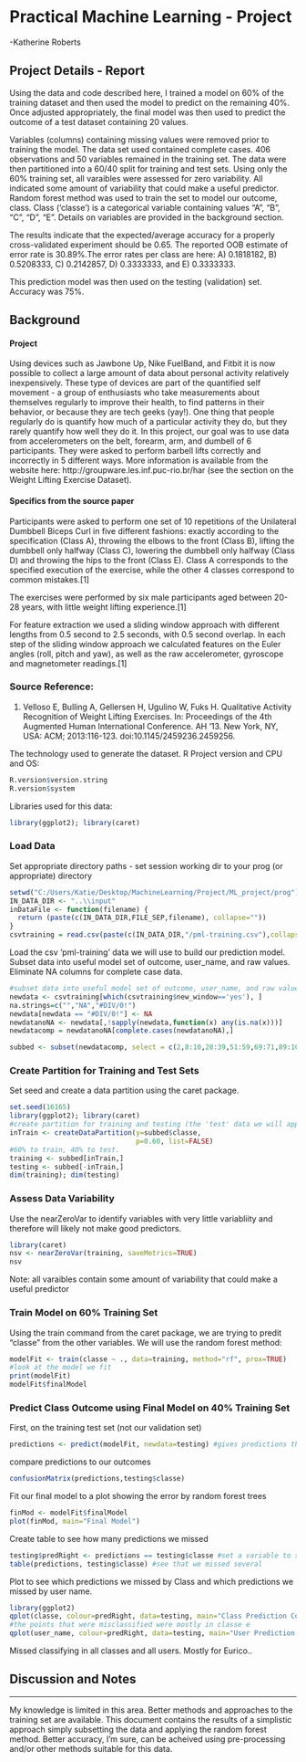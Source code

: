 Practical Machine Learning - Project
========================================================
 -Katherine Roberts

## Project Details - Report

Using the data and code described here, I trained a model on 60% of the training dataset and then used the model to predict on the remaining 40%. Once adjusted appropriately, the final model was then used to predict the outcome of a test dataset containing 20 values.

Variables (columns) containing missing values were removed prior to training the model. The data set used contained complete cases. 406 observations and 50 variables remained in the training set. The data were then partitioned into a 60/40 split for training and test sets. Using only the 60% training set, all varaibles were assessed for zero variability. All indicated some amount of variability that could make a useful predictor. Random forest method was used to train the set to model our outcome, class. Class ('classe') is a categorical variable containing values "A", "B", "C", "D", "E". Details on variables are provided in the background section.

The results indicate that the expected/average accuracy for a properly cross-validated experiment should be 0.65. The reported OOB estimate of error rate is 30.89%.The error rates per class are here: A) 0.1818182, B) 0.5208333, C) 0.2142857, D) 0.3333333, and E) 0.3333333.

This prediction model was then used on the testing (validation) set. Accuracy was 75%.


## Background
#### Project
Using devices such as Jawbone Up, Nike FuelBand, and Fitbit it is now possible to collect a large amount of data about personal activity relatively inexpensively. These type of devices are part of the quantified self movement - a group of enthusiasts who take measurements about themselves regularly to improve their health, to find patterns in their behavior, or because they are tech geeks (yay!). One thing that people regularly do is quantify how much of a particular activity they do, but they rarely quantify how well they do it. In this project, our goal was to use data from accelerometers on the belt, forearm, arm, and dumbell of 6 participants. They were asked to perform barbell lifts correctly and incorrectly in 5 different ways. More information is available from the website here: http://groupware.les.inf.puc-rio.br/har (see the section on the Weight Lifting Exercise Dataset). 

#### Specifics from the source paper
Participants were asked to perform one set of 10 repetitions of the Unilateral Dumbbell Biceps Curl in five different fashions: exactly according to the specification (Class A), throwing the elbows to the front (Class B), lifting the dumbbell only halfway (Class C), lowering the dumbbell only halfway (Class D) and throwing the hips to the front (Class E). Class A corresponds to the specified execution of the exercise, while the other 4 classes correspond to common mistakes.[1]

The exercises were performed by six male participants aged between 20-28 years, with little weight lifting experience.[1]

For feature extraction we used a sliding window approach with different lengths from 0.5 second to 2.5 seconds, with 0.5 second overlap. In each step of the sliding window approach we calculated features on the Euler angles (roll, pitch and yaw), as well as the raw accelerometer, gyroscope and magnetometer readings.[1]

### Source Reference:

1.  Velloso E, Bulling A, Gellersen H, Ugulino W, Fuks H. Qualitative Activity Recognition of Weight Lifting Exercises. In: Proceedings of the 4th Augmented Human International Conference. AH '13. New York, NY, USA: ACM; 2013:116-123. doi:10.1145/2459236.2459256.


The technology used to generate the dataset. R Project version and CPU and OS:
```r
R.version$version.string
R.version$system
```


Libraries used for this data:
```r
library(ggplot2); library(caret)
```


### Load Data
Set appropriate directory paths - set session working dir to your prog (or appropriate) directory
```r
setwd("C:/Users/Katie/Desktop/MachineLearning/Project/ML_project/prog")
IN_DATA_DIR <- "..\\input"
inDataFile <- function(filename) {
  return (paste(c(IN_DATA_DIR,FILE_SEP,filename), collapse=""))
}
csvtraining = read.csv(paste(c(IN_DATA_DIR,"/pml-training.csv"),collapse=""), header=TRUE)

```
Load the csv 'pml-training' data we will use to build our prediction model. Subset data into useful model set of outcome, user_name, and raw values. Eliminate NA columns for complete case data.
```r
#subset data into useful model set of outcome, user_name, and raw values
newdata <- csvtraining[which(csvtraining$new_window=='yes'), ]
na.strings=c("","NA","#DIV/0!")
newdata[newdata == "#DIV/0!"] <- NA
newdatanoNA <- newdata[,!sapply(newdata,function(x) any(is.na(x)))]
newdatacomp = newdatanoNA[complete.cases(newdatanoNA),]

subbed <- subset(newdatacomp, select = c(2,8:10,28:39,51:59,69:71,89:100,118:127) )
```


### Create Partition for Training and Test Sets
Set seed and create a data partition using the caret package.
```r
set.seed(16165)
library(ggplot2); library(caret)
#create partition for training and testing (the 'test' data we will apply the predictions to will be our 'validation' set)
inTrain <- createDataPartition(y=subbed$classe,
                               p=0.60, list=FALSE)
#60% to train, 40% to test. 
training <- subbed[inTrain,]
testing <- subbed[-inTrain,]
dim(training); dim(testing)
```


### Assess Data Variability
Use the nearZeroVar to identify variables with very little variabliity and therefore will likely not make good predictors.
```r
library(caret)
nsv <- nearZeroVar(training, saveMetrics=TRUE)
nsv
```
Note: all varaibles contain some amount of variability that could make a useful predictor



### Train Model on 60% Training Set
Using the train command from the caret package, we are trying to predit "classe" from the other variables. We will use the random forest method:
```r
modelFit <- train(classe ~ ., data=training, method="rf", prox=TRUE)
#look at the model we fit
print(modelFit)
modelFit$finalModel
```


### Predict Class Outcome using Final Model on 40% Training Set
First, on the training test set (not our validation set)
```r
predictions <- predict(modelFit, newdata=testing) #gives predictions that correspond to the responses
```


compare predictions to our outcomes
```r
confusionMatrix(predictions,testing$classe)
```


Fit our final model to a plot showing the error by random forest trees
```r
finMod <- modelFit$finalModel
plot(finMod, main="Final Model")
```


Create table to see how many predictions we missed
```r
testing$predRight <- predictions == testing$classe #set a variable to see if we got the prediction right
table(predictions, testing$classe) #see that we missed several
```

Plot to see which predictions we missed by Class and which predictions we missed by user name.
```r
library(ggplot2)
qplot(classe, colour=predRight, data=testing, main="Class Prediction Correct")
#the points that were misclassified were mostly in classe e
qplot(user_name, colour=predRight, data=testing, main="User Prediction Correct")
```
Missed classifying in all classes and all users. Mostly for Eurico..





## Discussion and Notes
******************************
My knowledge is limited in this area. Better methods and approaches to the training set are available. This document contains the results of a simplistic approach simply subsetting the data and applying the random forest method. Better accuracy, I'm sure, can be acheived using pre-processing and/or other methods suitable for this data.

